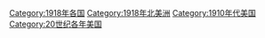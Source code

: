 {{portal|美國}}
{{Commonscat|1918 in the United States}}
{{Year by category
|m=1
|c=9
|d=1
|y=8
|cat=美国
|sortkey=美国
|parent=20世纪各年美国
|subcat=1910年代美国
}}

[[Category:1918年各国|Category:1918年各国]]
[[Category:1918年北美洲|Category:1918年北美洲]]
[[Category:1910年代美国|Category:1910年代美国]]
[[Category:20世纪各年美国|Category:20世纪各年美国]]